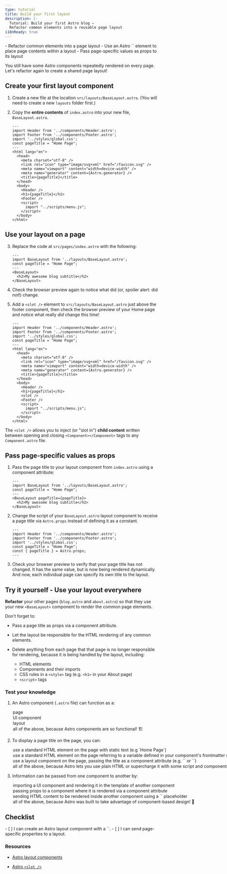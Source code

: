 ```yaml
---
type: tutorial
title: Build your first layout
description: |-
  Tutorial: Build your first Astro blog —
  Refactor common elements into a reusable page layout
i18nReady: true
---
```




<PreCheck>
  - Refactor common elements into a page layout
  - Use an Astro `<slot />` element to place page contents within a layout
  - Pass page-specific values as props to its layout
</PreCheck>

You still have some Astro components repeatedly rendered on every page. Let's refactor again to create a shared page layout!

## Create your first layout component

1. Create a new file at the location `src/layouts/BaseLayout.astro`. (You will need to create a new `layouts` folder first.)

2. Copy the **entire contents** of `index.astro` into your new file, `BaseLayout.astro`.

    ```astro title="src/layouts/BaseLayout.astro"
    ---
    import Header from '../components/Header.astro';
    import Footer from '../components/Footer.astro';
    import '../styles/global.css';
    const pageTitle = "Home Page";
    ---
    <html lang="en">
      <head>
        <meta charset="utf-8" />
        <link rel="icon" type="image/svg+xml" href="/favicon.svg" />
        <meta name="viewport" content="width=device-width" />
        <meta name="generator" content={Astro.generator} />
        <title>{pageTitle}</title>
      </head>
      <body>
        <Header />
        <h1>{pageTitle}</h1>
        <Footer />
        <script>
          import "../scripts/menu.js";
        </script>
      </body>
    </html>
    ```

## Use your layout on a page

3. Replace the code at `src/pages/index.astro` with the following:

    ```astro title="src/pages/index.astro"
    ---
    import BaseLayout from '../layouts/BaseLayout.astro';
    const pageTitle = "Home Page";
    ---
    <BaseLayout>
      <h2>My awesome blog subtitle</h2>
    </BaseLayout>
    ```
 
4. Check the browser preview again to notice what did (or, spoiler alert: did _not_!) change.
    
5. Add a `<slot />` element to `src/layouts/BaseLayout.astro` just above the footer component, then check the browser preview of your Home page and notice what really _did_ change this time!

    ```astro title="src/layouts/BaseLayout.astro" ins={18}
    ---
    import Header from '../components/Header.astro';
    import Footer from '../components/Footer.astro';
    import '../styles/global.css';
    const pageTitle = "Home Page";
    ---
    <html lang="en">
      <head>
        <meta charset="utf-8" />
        <link rel="icon" type="image/svg+xml" href="/favicon.svg" />
        <meta name="viewport" content="width=device-width" />
        <meta name="generator" content={Astro.generator} />
        <title>{pageTitle}</title>
      </head>
      <body>
        <Header />
        <h1>{pageTitle}</h1>
        <slot />
        <Footer />
        <script>
          import "../scripts/menu.js";
        </script>
      </body>
    </html>
    ```

 The `<slot />` allows you to inject (or "slot in") **child content** written between opening and closing `<Component></Component>` tags to any `Component.astro` file.

## Pass page-specific values as props

1. Pass the page title to your layout component from `index.astro` using a component attribute: 

    ```astro title="src/pages/index.astro" 'pageTitle={pageTitle}'
    ---
    import BaseLayout from '../layouts/BaseLayout.astro';
    const pageTitle = "Home Page";
    ---
    <BaseLayout pageTitle={pageTitle}>
      <h2>My awesome blog subtitle</h2>
    </BaseLayout>
    ```

2. Change the script of your `BaseLayout.astro` layout component to receive a page title via `Astro.props` instead of defining it as a constant.

    ```astro title="src/layouts/BaseLayout.astro" del={5} ins={6}
    ---
    import Header from '../components/Header.astro';
    import Footer from '../components/Footer.astro';
    import '../styles/global.css';
    const pageTitle = "Home Page";
    const { pageTitle } = Astro.props;
    ---
    ```

3. Check your browser preview to verify that your page title has not changed. It has the same value, but is now being rendered dynamically. And now, each individual page can specify its own title to the layout.


<Box icon="puzzle-piece">

## Try it yourself - Use your layout everywhere

**Refactor** your other pages (`blog.astro` and `about.astro`) so that they use your new `<BaseLayout>` component to render the common page elements.

Don't forget to:

- Pass a page title as props via a component attribute.

- Let the layout be responsible for the HTML rendering of any common elements.

- Delete anything from each page that that page is no longer responsible for rendering, because it is being handled by the layout, including: 

  - HTML elements
  - Components and their imports 
  - CSS rules in a `<style>` tag (e.g. `<h1>` in your About page)
  - `<script>` tags
</Box>



<Box icon="question-mark">

### Test your knowledge

1. An Astro component (`.astro` file) can function as a:

    <MultipleChoice>
      <Option>page</Option>
      <Option>UI component</Option>
      <Option>layout</Option>
      <Option isCorrect>all of the above, because Astro components are so functional! 🏗️</Option>
    </MultipleChoice>

2. To display a page title on the page, you can:

    <MultipleChoice>
      <Option>
        use a standard HTML element on the page with static text (e.g `<h1>Home Page</h1>`)
      </Option>
      <Option>
        use a standard HTML element on the page referring to a variable defined in your component's frontmatter script (e.g. `<h1>{pageTitle}</h1>`)
      </Option>
      <Option>
        use a layout component on the page, passing the title as a component attribute (e.g. `<BaseLayout title="Home Page" />` or `<BaseLayout title={pageTitle} />`)
      </Option>
      <Option isCorrect>
        all of the above, because Astro lets you use plain HTML or supercharge it with some script and components! 💪
      </Option>
    </MultipleChoice>

3. Information can be passed from one component to another by:

    <MultipleChoice>
      <Option>
        importing a UI component and rendering it in the template of another component
      </Option>
      <Option>
        passing props to a component where it is rendered via a component attribute
      </Option>
      <Option>
        sending HTML content to be rendered inside another component using a `<slot />` placeholder
      </Option>
      <Option isCorrect>
        all of the above, because Astro was built to take advantage of component-based design! 🧩
      </Option>
    </MultipleChoice>

</Box>

<Box icon="check-list">

## Checklist

<Checklist>
- [ ] I can create an Astro layout component with a `<slot />`.
- [ ] I can send page-specific properties to a layout.
</Checklist>
</Box>

### Resources

- [Astro layout components](/en/core-concepts/layouts/)

- [Astro `<slot />`](/en/core-concepts/astro-components/#slots)
